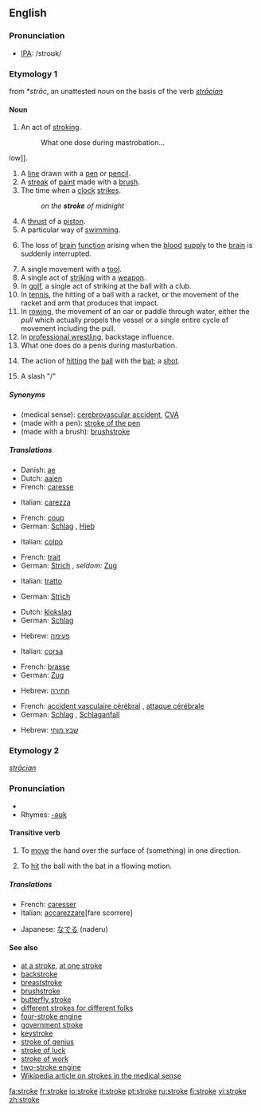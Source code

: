 ==English==

===Pronunciation===
*[[IPA]]: /stroʊk/

===Etymology 1===
{{ME.}} from {{OE.}} *''strāc'', an unattested noun on the basis of the verb ''[[strācian]]''

====Noun====
{{wikipedia}}
{{en-noun}}
#An act of [[stroking]].
#:What one dose during mastrobation...
low]].
#A [[line]] drawn with a [[pen]] or [[pencil]].
#A [[streak]] of [[paint]] made with a [[brush]].
#The time when a [[clock]] [[strike]]s.
#:''on the '''stroke''' of midnight''
#A [[thrust]] of a [[piston]].
#A particular way of [[swimming]].
# {{medicine}} The loss of [[brain]] [[function]] arising when the [[blood]] [[supply]] to the [[brain]] is suddenly interrupted.
# A single movement with a [[tool]].
# A single act of [[striking]] with a [[weapon]].
# In [[golf]], a single act of striking at the ball with a club.
# In [[tennis]], the hitting of a ball with a racket, or the movement of the racket and arm that produces that impact.
# In [[rowing]], the movement of an oar or paddle through water, either the ''pull'' which actually propels the vessel or a single entire cycle of movement including the pull.
# In [[professional wrestling]], backstage influence.
# What one does do a penis during masturbation.
#{{cricket}} The action of [[hitting]] the [[ball]] with the [[bat]]; a [[shot]].
#{{UK}} A slash "/"

=====Synonyms=====
*(medical sense): [[cerebrovascular accident]], [[CVA]]
*(made with a pen): [[stroke of the pen]]
*(made with a brush): [[brushstroke]]

=====Translations=====
{{trans-top|act of stroking}}
*Danish: [[ae]]
*Dutch: [[aaien]]
*French: [[caresse]] {{f}}
{{trans-mid}}
*Italian: [[carezza]] {{f}}
{{trans-bottom}}

{{trans-top|blow}}
*French: [[coup#French|coup]] {{m}}
*German: [[Schlag]] {{m}}, [[Hieb]] {{m}}
{{trans-mid}}
*Italian: [[colpo]] {{m}}
{{trans-bottom}}

{{trans-top|line drawn with a pen or pencil}}
*French: [[trait#French|trait]] {{m}}
*German: [[Strich]] {{m}}, ''seldom:'' [[Zug]] {{m}}
{{trans-mid}}
*Italian: [[tratto]] {{m}}
{{trans-bottom}}

{{trans-top|streak made with a brush}}
*German: [[Strich]] {{m}}
{{trans-mid}}
{{trans-bottom}}

{{trans-top|time when a clock strikes}}
*Dutch: [[klokslag]] {{m}}
*German: [[Schlag]] {{m}}
{{trans-mid}}
*Hebrew: [[פעימה]] {{f}}
{{trans-bottom}}

{{trans-top|thrust of piston}}
*Italian: [[corsa]] {{f}}
{{trans-mid}}
{{trans-bottom}}

{{trans-top|way of swimming}}
*French: [[brasse]] {{f}}
*German: [[Zug]] {{m}}
{{trans-mid}}
*Hebrew: [[חתירה]] {{f}}
{{trans-bottom}}

{{trans-top|loss of brain function}}
*French: [[accident vasculaire cérébral]] {{m}}, [[attaque cérébrale]] {{f}}
*German: [[Schlag]] {{m}}, [[Schlaganfall]] {{m}}
{{trans-mid}}
*Hebrew: [[שבץ מוחי]] {{m}}
{{trans-bottom}}

===Etymology 2===
{{OE.}} ''[[strācian]]''

===Pronunciation===
* {{IPA|/stroʊk/}}
*Rhymes: [[Rhymes:English:-əʊk|-əʊk]]

====Transitive verb====
{{en-verb|strok|ing}}

#To [[move]] the hand over the surface of (something) in one direction.
#{{cricket}} To [[hit]] the ball with the bat in a flowing motion.

=====Translations=====
{{trans-top|to move the hand over the surface}}
*French: [[caresser]]
*Italian: [[accarezzare]][fare scorrere]
{{trans-mid}}
*Japanese: [[なでる]] (naderu)
{{trans-bottom}}

{{trans-top|cricket: to hit the ball with the bat}}
{{trans-mid}}
{{trans-bottom}}

====See also====
*[[at a stroke]], [[at one stroke]]
*[[backstroke]]
*[[breaststroke]]
*[[brushstroke]]
*[[butterfly stroke]]
*[[different strokes for different folks]]
*[[four-stroke engine]]
*[[government stroke]]
*[[keystroke]]
*[[stroke of genius]]
*[[stroke of luck]]
*[[stroke of work]]
*[[two-stroke engine]] <!--Spanish: **Two stroke [[engine]]: motor de dos tiempos-->
*[[w:Stroke|Wikipedia article on strokes in the medical sense]]

[[fa:stroke]]
[[fr:stroke]]
[[io:stroke]]
[[it:stroke]]
[[pt:stroke]]
[[ru:stroke]]
[[fi:stroke]]
[[vi:stroke]]
[[zh:stroke]]